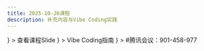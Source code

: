 ```yaml
---
title: 2025-10-26课程
description: 补充内容与Vibe Coding实践
---
```




<Cards>
  <Card 
    title="课程Slide"
    href="https://slides.pku3d.com/2025-10-26"
    icon={<PresentationIcon className="text-blue-500" />}
  >
    查看课程Slide
  </Card>
  <Card 
    title="Vibe Coding指南"
    href="/docs/quiz/checktodo"
    icon={<FileTextIcon className="text-green-500" />}
  >
    Vibe Coding指南
  </Card>
  <Card 
    title="屏幕直播"
    href="https://meeting.tencent.com/dm/xgchmyzUiVez"
    icon={<MonitorIcon className="text-red-500" />}
  >
    #腾讯会议：901-458-977
  </Card>
</Cards>
